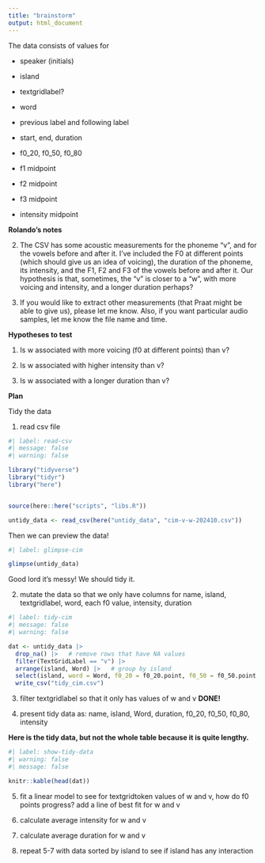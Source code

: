 ```yaml
---
title: "brainstorm"
output: html_document
---
```


The data consists of values for 

- speaker (initials)

- island 

- textgridlabel? 

- word

- previous label and following label

- start, end, duration 

- f0_20, f0_50, f0_80

- f1 midpoint 

- f2 midpoint

- f3 midpoint

- intensity midpoint


**Rolando's notes**

(2) The CSV has some acoustic measurements for the phoneme "v", and for the vowels before and after it. I've included the F0 at different points (which should give us an idea of voicing), the duration of the phoneme, its intensity, and the F1, F2 and F3 of the vowels before and after it. Our hypothesis is that, sometimes, the "v" is closer to a "w", with more voicing and intensity, and a longer duration perhaps? 

(3) If you would like to extract other measurements (that Praat might be able to give us), please let me know. Also, if you want particular audio samples, let me know the file name and time.


**Hypotheses to test**

1. Is w associated with more voicing (f0 at different points) than v?

2. Is w associated with higher intensity than v?

3. Is w associated with a longer duration than v?


**Plan**

Tidy the data 

1. read csv file 

```r
#| label: read-csv
#| message: false
#| warning: false

library("tidyverse")
library("tidyr")
library("here")


source(here::here("scripts", "libs.R"))

untidy_data <- read_csv(here("untidy_data", "cim-v-w-202410.csv"))

```

Then we can preview the data!


```r
#| label: glimpse-cim

glimpse(untidy_data)

```

Good lord it's messy! We should tidy it.

2. mutate the data so that we only have columns for name, island, textgridlabel, word, each f0 value, intensity, duration 

```r
#| label: tidy-cim
#| message: false
#| warning: false

dat <- untidy_data |>
  drop_na() |>   # remove rows that have NA values
  filter(TextGridLabel == "v") |>
  arrange(island, Word) |>   # group by island
  select(island, word = Word, f0_20 = f0_20.point, f0_50 = f0_50.point, f0_80 = f0_80.point, duration, intensity = intensity_midpoint) |>
  write_csv("tidy_cim.csv")


```


3. filter textgridlabel so that it only has values of w and v **DONE!**


4. present tidy data as: name, island, Word, duration, f0_20, f0_50, f0_80, intensity

**Here is the tidy data, but not the whole table because it is quite lengthy.**

```r
#| label: show-tidy-data
#| warning: false
#| message: false

knitr::kable(head(dat))

```


5. fit a linear model to see for textgridtoken values of w and v, how do f0 points progress? add a line of best fit for w and v

6. calculate average intensity for w and v 

7. calculate average duration for w and v

8. repeat 5-7 with data sorted by island to see if island has any interaction

